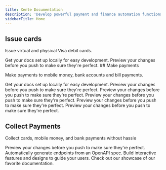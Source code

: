 ```yaml
---
title: Xente Documentation
description: 'Develop powerful payment and finance automation functionality for your business'
sidebarTitle: Home
---
```


## Issue cards

Issue virtual and physical Visa debit cards.

<CardGroup cols={2}>
  <Card
    title="Issue Visa Debit Cards"
    icon="pen-to-square"
    href="https://mintlify.com/docs/quickstart"
  >
    Get your docs set up locally for easy development.
  </Card>
  <Card
    title="Mobile money"
    icon="image"
    href="https://mintlify.com/docs/development"
  >
    Preview your changes before you push to make sure they're perfect.
  </Card>
   
</CardGroup>
## Make payments

Make payments to mobile money, bank accounts and bill payments.

<CardGroup cols={2}>
  <Card
    title="Issue Visa Debit Cards"
    icon="pen-to-square"
    href="https://mintlify.com/docs/quickstart"
  >
    Get your docs set up locally for easy development.
  </Card>
  <Card
    title="Mobile money"
    icon="image"
    href="https://mintlify.com/docs/development"
  >
    Preview your changes before you push to make sure they're perfect.
  </Card>
   <Card
    title="Bank transfers"
    icon="image"
    href="https://mintlify.com/docs/development"
  >
    Preview your changes before you push to make sure they're perfect.
  </Card>
   <Card
    title="Airtime"
    icon="image"
    href="https://mintlify.com/docs/development"
  >
    Preview your changes before you push to make sure they're perfect.
  </Card>
   <Card
    title="Internet"
    icon="image"
    href="https://mintlify.com/docs/development"
  >
    Preview your changes before you push to make sure they're perfect.
  </Card>
   <Card
    title="Bill Payments"
    icon="image"
    href="https://mintlify.com/docs/development"
  >
    Preview your changes before you push to make sure they're perfect.
  </Card>
   
</CardGroup>

## Collect Payments

Collect cards, mobile money, and bank payments without hassle

<CardGroup cols={2}>
  <Card
    title="Checkout"
    icon="image"
    href="https://mintlify.com/docs/development"
  >
    Preview your changes before you push to make sure they're perfect.
  </Card>
  <Card
    title="Mobile Money"
    icon="code"
    href="https://mintlify.com/docs/api-playground/openapi"
  >
    Automatically generate endpoints from an OpenAPI spec.
  </Card>
  <Card
    title="Bank"
    icon="screwdriver-wrench"
    href="https://mintlify.com/docs/components/accordion"
  >
    Build interactive features and designs to guide your users.
  </Card>
  <Card
    title="Agent Banking"
    icon="stars"
    href="https://mintlify.com/showcase"
  >
    Check out our showcase of our favorite documentation.
  </Card>
</CardGroup>
